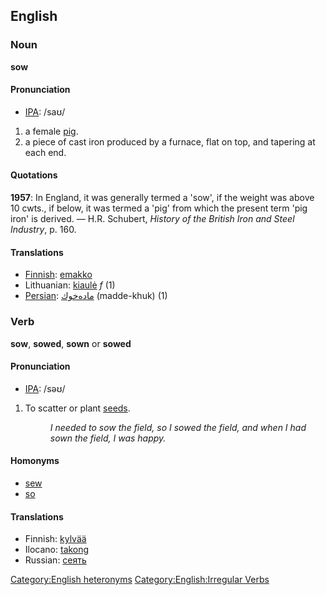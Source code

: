 ==English==

===Noun===
'''sow'''

====Pronunciation====
*[[w:IPA|IPA]]: /saʊ/

#a female [[pig]].
#a piece of cast iron produced by a furnace, flat on top, and tapering at each end.

====Quotations====

'''1957''': In England, it was generally termed a 'sow', if the weight was above 10 cwts., if below, it was termed a 'pig' from which the present term 'pig iron' is derived. &mdash; H.R. Schubert, ''History of the British Iron and Steel Industry'', p. 160.

<!-- Etymology could go here, if we had one -->

====Translations====
*[[Finnish]]: [[emakko]]
*Lithuanian: [[kiaulė]] ''f'' (1)
*[[Persian]]: [[ماده‌خوك]]  (madde-khuk) (1)


===Verb===
'''sow''', '''sowed''', '''sown''' or '''sowed'''

====Pronunciation====
*[[w:IPA|IPA]]: /səʊ/

# To scatter or plant [[seed]]s.
#: ''I needed to sow the field, so I sowed the field, and when I had sown the field, I was happy.''

====Homonyms====
*[[sew]]
*[[so]]

====Translations====
*Finnish: [[kylvää]]
*Ilocano: [[takong]]
*Russian: [[сеять]]

<!-- Etymology could go here, if we had one -->

[[Category:English heteronyms]]
[[Category:English:Irregular Verbs]]